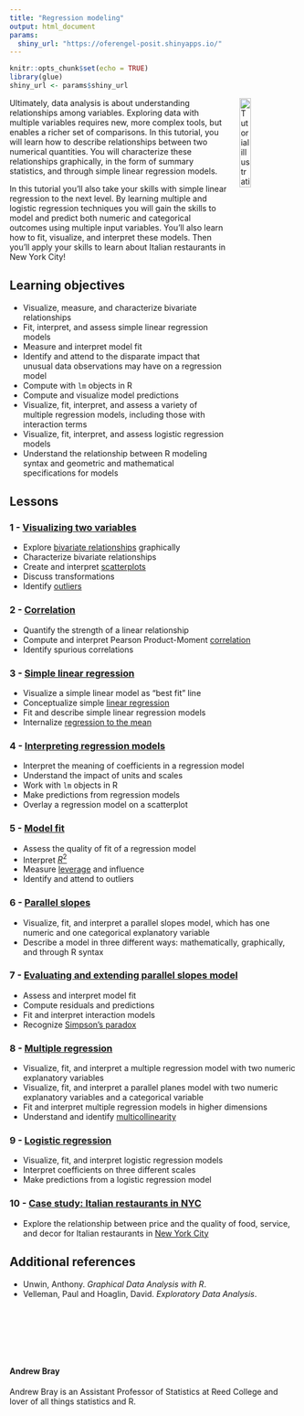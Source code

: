 ```yaml
---
title: "Regression modeling"
output: html_document
params:
  shiny_url: "https://oferengel-posit.shinyapps.io/"
---
```


<meta http-equiv='cache-control' content='no-cache'> 
<meta http-equiv='expires' content='0'> 
<meta http-equiv='pragma' content='no-cache'>

```r
knitr::opts_chunk$set(echo = TRUE)
library(glue)
shiny_url <- params$shiny_url
```

<img style="float: right; margin: 0px 0px 20px 20px" src="../../logo/umcg.png" alt="Tutorial illustration" width="20%" height="20%">



Ultimately, data analysis is about understanding relationships among variables. Exploring data with multiple variables requires new, more complex tools, but enables a richer set of comparisons. In this tutorial, you will learn how to describe relationships between two numerical quantities. You will characterize these relationships graphically, in the form of summary statistics, and through simple linear regression models.

In this tutorial you'll also take your skills with simple linear regression to the next level. By learning multiple and logistic regression techniques you will gain the skills to model and predict both numeric and categorical outcomes using multiple input variables. You'll also learn how to fit, visualize, and interpret these models. Then you'll apply your skills to learn about Italian restaurants in New York City!

## Learning objectives

* Visualize, measure, and characterize bivariate relationships
* Fit, interpret, and assess simple linear regression models
* Measure and interpret model fit
* Identify and attend to the disparate impact that unusual data observations may have on a regression model
* Compute with `lm` objects in R
* Compute and visualize model predictions
* Visualize, fit, interpret, and assess a variety of multiple regression models, including those with interaction terms
* Visualize, fit, interpret, and assess logistic regression models
* Understand the relationship between R modeling syntax and geometric and mathematical specifications for models

## Lessons

### 1 - [Visualizing two variables](`r glue("{shiny_url}03-01-lesson/")`){target="_blank"}

* Explore [bivariate relationships](https://en.wikipedia.org/wiki/Bivariate_analysis) graphically
* Characterize bivariate relationships
* Create and interpret [scatterplots](https://en.wikipedia.org/wiki/Scatter_plot)
* Discuss transformations
* Identify [outliers](https://en.wikipedia.org/wiki/Outlier)

### 2 - [Correlation](`r glue("{shiny_url}03-02-lesson/")`){target="_blank"}

* Quantify the strength of a linear relationship
* Compute and interpret Pearson Product-Moment [correlation](https://en.wikipedia.org/wiki/Correlation_and_dependence)
* Identify spurious correlations

### 3 - [Simple linear regression](`r glue("{shiny_url}03-03-lesson/")`){target="_blank"}

* Visualize a simple linear model as "best fit" line
* Conceptualize simple [linear regression](https://en.wikipedia.org/wiki/Linear_regression)
* Fit and describe simple linear regression models
* Internalize [regression to the mean](https://en.wikipedia.org/wiki/Regression_toward_the_mean)

### 4 - [Interpreting regression models](`r glue("{shiny_url}03-04-lesson/")`){target="_blank"}

* Interpret the meaning of coefficients in a regression model
* Understand the impact of units and scales
* Work with `lm` objects in R
* Make predictions from regression models
* Overlay a regression model on a scatterplot

### 5 - [Model fit](`r glue("{shiny_url}03-05-lesson/")`){target="_blank"}

* Assess the quality of fit of a regression model
* Interpret [$R^2$](https://en.wikipedia.org/wiki/Coefficient_of_determination)
* Measure [leverage](https://en.wikipedia.org/wiki/Leverage_(statistics)) and influence
* Identify and attend to outliers

### 6 - [Parallel slopes](`r glue("{shiny_url}03-06-lesson/")`){target="_blank"}

* Visualize, fit, and interpret a parallel slopes model, which has one numeric and one categorical explanatory variable
* Describe a model in three different ways: mathematically, graphically, and through R syntax

### 7 - [Evaluating and extending parallel slopes model](`r glue("{shiny_url}03-07-lesson/")`){target="_blank"}

* Assess and interpret model fit
* Compute residuals and predictions
* Fit and interpret interaction models
* Recognize [Simpson's paradox](https://en.wikipedia.org/wiki/Simpson%27s_paradox)

### 8 - [Multiple regression](`r glue("{shiny_url}03-08-lesson/")`){target="_blank"}

* Visualize, fit, and interpret a multiple regression model with two numeric explanatory variables
* Visualize, fit, and interpret a parallel planes model with two numeric explanatory variables and a categorical variable
* Fit and interpret multiple regression models in higher dimensions
* Understand and identify [multicollinearity](https://en.wikipedia.org/wiki/Multicollinearity)

### 9 - [Logistic regression](`r glue("{shiny_url}03-09-lesson/")`){target="_blank"}

* Visualize, fit, and interpret logistic regression models
* Interpret coefficients on three different scales
* Make predictions from a logistic regression model

### 10 - [Case study: Italian restaurants in NYC](`r glue("{shiny_url}03-10-lesson/")`){target="_blank"}

* Explore the relationship between price and the quality of food, service, and decor for Italian restaurants in [New York City](https://en.wikipedia.org/wiki/New_York_City)


## Additional references

* Unwin, Anthony. *Graphical Data Analysis with R*.
* Velleman, Paul and Hoaglin, David. *Exploratory Data Analysis*.

<br/>
<br/>
<br/>
<br/>
<br/>

#### Andrew Bray

Andrew Bray is an Assistant Professor of Statistics at Reed College and lover of all things statistics and R.



